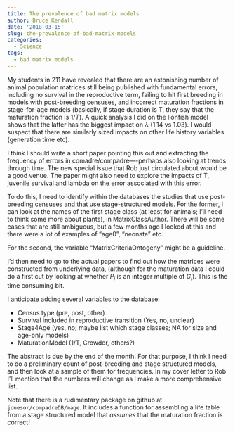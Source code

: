 ```yaml
---
title: The prevalence of bad matrix models
author: Bruce Kendall
date: '2018-03-15'
slug: the-prevalence-of-bad-matrix-models
categories:
  - Science
tags:
  - bad matrix models
---
```


My students in 211 have revealed that there are an astonishing number of animal population matrices still being published with fundamental errors, including no survival in the reproductive term, failing to hit first breeding in models with post-breeding censuses, and incorrect maturation fractions in stage-for-age models (basically, if stage duration is T, they say that the maturation fraction is $1/T$). A quick analysis I did on the lionfish model shows that the latter has the biggest impact on $\lambda$ (1.14 vs 1.03). I would suspect that there are similarly sized impacts on other life history variables (generation time etc).

I think I should write a short paper pointing this out and extracting the frequency of errors in comadre/compadre—-perhaps also looking at trends through time. The new special issue that Rob just circulated about would be a good venue. The paper might also need to explore the impacts of T, juvenile survival and lambda on the error associated with this error.

To do this, I need to identify within the databases the studies that use post-breeding censuses and that use stage-structured models. For the former, I can look at the names of the first stage class (at least for animals; I’ll need to think some more about plants), in MatrixClassAuthor. There will be some cases that are still ambiguous, but a few months ago I looked at this and there were a lot of examples of “age0”, “neonate” etc.

For the second, the variable “MatrixCriteriaOntogeny” might be a guideline.

I’d then need to go to the actual papers to find out how the matrices were constructed from underlying data, (although for the maturation data I could do a first cut by looking at whether $P_i$ is an integer multiple of $G_i$). This is the time consuming bit.

I anticipate adding several variables to the database:

- Census type (pre, post, other)
- Survival included in reproductive transition (Yes, no, unclear)
- Stage4Age (yes, no; maybe list which stage classes; NA for size and age-only models)
- MaturationModel (1/T, Crowder, others?)

The abstract is due by the end of the month. For that purpose, I think I need to do a preliminary count of post-breeding and stage structured models, and then look at a sample of them for frequencies. In my cover letter to Rob I’ll mention that the numbers will change as I make a more comprehensive list.

Note that there is a rudimentary package on github at `jonesor/compadreDB/mage`. It includes a function for assembling a life table from a stage structured model that *assumes* that the maturation fraction is correct!
